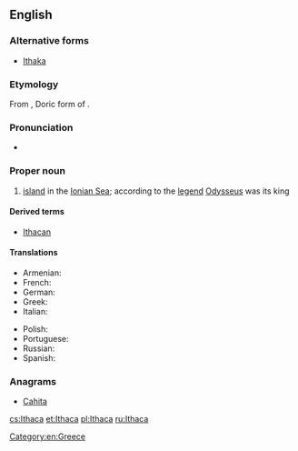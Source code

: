 ==English==
{{wikipedia}}

===Alternative forms===
* [[Ithaka]]

===Etymology===
From {{etyl|grc|en}} {{term|Ἰθάκα|lang=grc}}, Doric form of {{term|Ἰθάκη|lang=grc}}.

===Pronunciation===
* {{IPA|/ˈɪθəkə/}}

===Proper noun===
{{en-proper noun}}

# [[island]] in the [[Ionian Sea]]; according to the [[legend]] [[Odysseus]] was its king

====Derived terms====
* [[Ithacan]]

====Translations====
{{trans-top|island}}
* Armenian: {{t|hy|Իթակե|sc=Armn}}
* French: {{t+|fr|Ithaque|f}}
* German: {{t+|de|Ithaka|n}}
* Greek: {{t+|el|Ιθάκη|f|tr=Itháki}}
* Italian: {{t|it|Itaca|f}}
{{trans-mid}}
* Polish: {{t+|pl|Itaka|f}}
* Portuguese: {{t|pt|Ítaca|f}}
* Russian: {{t|ru|Итака|sc=Cyrl}}
* Spanish: {{t+|es|Ítaca|f}}
{{trans-bottom}}

===Anagrams===
* [[Cahita#English|Cahita]]

[[Category:en:Greece]]

[[cs:Ithaca]]
[[et:Ithaca]]
[[pl:Ithaca]]
[[ru:Ithaca]]